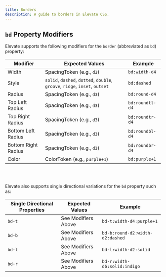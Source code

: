 ```yaml
---
title: Borders
description: A guide to borders in Elevate CSS.
---
```


## `bd` Property Modifiers

Elevate supports the following modifiers for the `border` (abbreviated as `bd`) property:

| **Modifier**   | **Expected Values**                                                | **Example** |
|---------------------|-----------------------------------------------------------|------------|
| Width         |  SpacingToken (e.g., `d3`)      | `bd:width-d4` |
| Style       | `solid`, `dashed`, `dotted`, `double`, `groove`, `ridge`, `inset`, `outset`                        | `bd:dashed` |
| Radius       |   SpacingToken (e.g., `d3`)   | `bd:round-d4` |
| Top Left Radius       |   SpacingToken (e.g., `d3`)   | `bd:roundtl-d4` |
| Top Right Radius       |   SpacingToken (e.g., `d3`)   | `bd:roundtr-d4` |
| Bottom Left Radius       |   SpacingToken (e.g., `d3`)   | `bd:roundbl-d4` |
| Bottom Right Radius       |   SpacingToken (e.g., `d3`)   | `bd:roundbr-d4` |
| Color       |   ColorToken (e.g., `purple+1`)   | `bd:purple+1` |

<br/>
<br/>

Elevate also supports single directional variations for the `bd` property such as: 

| **Single Directional Properties**         | **Expected Values**                | **Example** |
|---------------------------|---------------------------|-------------|
| `bd-t`  | See Modifiers Above  | `bd-t:width-d4:purple+1` |
| `bd-b`   | See Modifiers Above  | `bd-b:round-d2:width-d2:dashed` |
| `bd-l`   | See Modifiers Above  | `bd-l:width-d2:solid` |
| `bd-r`  | See Modifiers Above  | `bd-r:width-d6:solid:indigo` |
